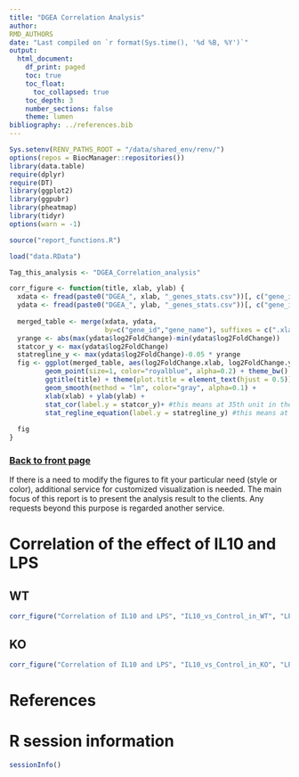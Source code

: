 ```yaml
---
title: "DGEA Correlation Analysis"
author:
RMD_AUTHORS
date: "Last compiled on `r format(Sys.time(), '%d %B, %Y')`"
output:
  html_document:
    df_print: paged
    toc: true
    toc_float:
      toc_collapsed: true
    toc_depth: 3
    number_sections: false
    theme: lumen
bibliography: ../references.bib
---
```


```r
Sys.setenv(RENV_PATHS_ROOT = "/data/shared_env/renv/")
options(repos = BiocManager::repositories())
library(data.table)
require(dplyr)
require(DT)
library(ggplot2)
library(ggpubr)
library(pheatmap)
library(tidyr)
options(warn = -1)

source("report_functions.R")

load("data.RData")

Tag_this_analysis <- "DGEA_Correlation_analysis"

corr_figure <- function(title, xlab, ylab) {
  xdata <- fread(paste0("DGEA_", xlab, "_genes_stats.csv"))[, c("gene_id","gene_name","log2FoldChange")]
  ydata <- fread(paste0("DGEA_", ylab, "_genes_stats.csv"))[, c("gene_id","gene_name","log2FoldChange")]
  
  merged_table <- merge(xdata, ydata, 
                        by=c("gene_id","gene_name"), suffixes = c(".xlab", ".ylab"))
  yrange <- abs(max(ydata$log2FoldChange)-min(ydata$log2FoldChange))
  statcor_y <- max(ydata$log2FoldChange)
  statregline_y <- max(ydata$log2FoldChange)-0.05 * yrange
  fig <- ggplot(merged_table, aes(log2FoldChange.xlab, log2FoldChange.ylab)) +
         geom_point(size=1, color="royalblue", alpha=0.2) + theme_bw() +
         ggtitle(title) + theme(plot.title = element_text(hjust = 0.5)) +
         geom_smooth(method = "lm", color="gray", alpha=0.1) +
         xlab(xlab) + ylab(ylab) +
         stat_cor(label.y = statcor_y)+ #this means at 35th unit in the y axis, the r squared and p value will be shown
         stat_regline_equation(label.y = statregline_y) #this means at 30th unit regresion line equation will be shown
  
  fig
}
```

### [Back to front page](Analysis_Report_RNAseq.html)

If there is a need to modify the figures to fit your particular need (style or color), additional service for customized visualization is needed. The main focus of this report is to present the analysis result to the clients. Any requests beyond this purpose is regarded another service. 

# Correlation of the effect of IL10 and LPS {.tabset}

## WT

```r
corr_figure("Correlation of IL10 and LPS", "IL10_vs_Control_in_WT", "LPS_vs_Control_in_WT")
```

## KO

```r
corr_figure("Correlation of IL10 and LPS", "IL10_vs_Control_in_KO", "LPS_vs_Control_in_KO")
```

# References

<div id="refs"></div>


# R session information

```r
sessionInfo()
```